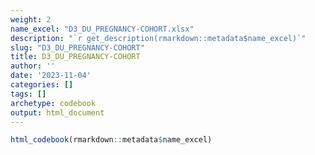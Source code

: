 ```yaml
---
weight: 2
name_excel: "D3_DU_PREGNANCY-COHORT.xlsx"
description: "`r get_description(rmarkdown::metadata$name_excel)`"
slug: "D3_DU_PREGNANCY-COHORT"
title: D3_DU_PREGNANCY-COHORT
author: ''
date: '2023-11-04'
categories: []
tags: []
archetype: codebook
output: html_document
---
```


```r
html_codebook(rmarkdown::metadata$name_excel)
```
